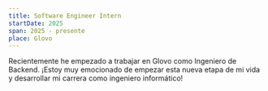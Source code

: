 ```yaml
---
title: Software Engineer Intern
startDate: 2025
span: 2025 - presente
place: Glovo
---
```


Recientemente he empezado a trabajar en Glovo como Ingeniero de Backend. ¡Estoy muy emocionado de empezar esta nueva etapa de mi vida y desarrollar mi carrera como ingeniero informático!
